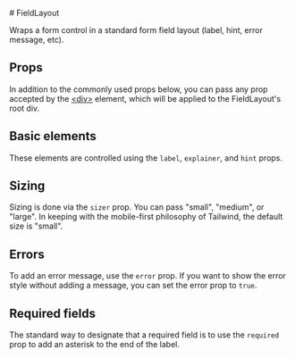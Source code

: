 

<Meta title="Components/FieldLayout" of={Stories} /># FieldLayout

Wraps a form control in a standard form field layout (label, hint, error
message, etc).

## Props

In addition to the commonly used props below, you can pass any prop accepted by
the [&lt;div&gt;](htps://react.dev/reference/react-dom/components/common)
element, which will be applied to the FieldLayout's root div.

<ArgTypes of={FieldLayout} sort="requiredFirst" />

## Basic elements

These elements are controlled using the `label`, `explainer`, and `hint` props.

<Canvas of={Stories.Basic} sourceState="shown" />

## Sizing

Sizing is done via the `sizer` prop. You can pass "small", "medium", or "large".
In keeping with the mobile-first philosophy of Tailwind, the default size is
"small".

<Canvas of={Stories.AllSizes} sourceState="shown" />

## Errors

To add an error message, use the `error` prop. If you want to show the error
style without adding a message, you can set the error prop to `true`.

<Canvas of={Stories.Error} sourceState="shown" />

## Required fields

The standard way to designate that a required field is to use the `required`
prop to add an asterisk to the end of the label.

<Canvas of={Stories.Required} sourceState="shown" />
